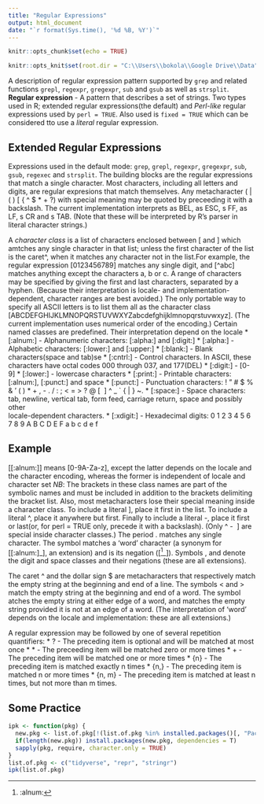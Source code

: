 ```yaml
---
title: "Regular Expressions"
output: html_document
date: "`r format(Sys.time(), '%d %B, %Y')`"
---
```


```r
knitr::opts_chunk$set(echo = TRUE)

knitr::opts_knit$set(root.dir = "C:\\Users\\bokola\\Google Drive\\Data")

```
A description of regular expression pattern supported by `grep` and related functions `grepl`, `regexpr`, `gregexpr`, `sub` and `gsub` as well as `strsplit`.
**Regular expression** -  A pattern that describes a set of strings. Two types used in R; extended regular expressions(the default) and *Perl-like* regular expressions used by `perl = TRUE`. Also used is `fixed = TRUE` which can be considered tto use a *literal* regular expression.

## **Extended Regular Expressions**
Expressions used in the default mode: `grep`, `grepl`, `regexpr`, `gregexpr`, `sub`, `gsub`, `regexec` and `strsplit`.
The building blocks are the regular expressions that match a single character. Most characters, including all letters and digits, are regular expresions that match themselves. Any metacharacter (\ | ( ) [ { ^ $ * + ?) with special meaning may be quoted by preceeding it with a backslash. The current implementation interprets \a as BEL, \e as ESC, \f as FF, \n as LF, \r as CR and \t as TAB. (Note that these will be interpreted by R's parser in literal character strings.)

A *character class* is a list of characters enclosed between [ and ] which amtches any single character in that list; unless the first character of the list is the caret^, when it matches any character not in the list.For example, the regular expression [0123456789] matches any single digit, and [^abc] matches anything except the characters a, b or c. A range of characters may be specified by giving the first and last characters, separated by a hyphen. (Because their interpretation is locale- and implementation-dependent, character ranges are best avoided.) The only portable way to specify all ASCII letters is to list them all as the character class [ABCDEFGHIJKLMNOPQRSTUVWXYZabcdefghijklmnopqrstuvwxyz]. (The current implementation uses numerical order of the encoding.) Certain named classes are predefined. Their interpretation depend  on the locale
* [:alnum:] - Alphanumeric characters: [:alpha:] and [:digit:]
* [:alpha:] - Alphabetic characters: [:lower:] and [:upper:]
* [:blank:] - Blank characters(space and tab)se
* [:cntrl:] - Control characters. In ASCII, these characters have octal codes 000 through 037, and 177(DEL)
* [:digit:] - [0-9]
* [:lower:] - lowercase characters
* [:print:] - Printable characters: [:alnum:], [:punct:] and space
* [:punct:] - Punctuation characters: ! " # $ % & ' ( ) * + , - . / : ; < = > ? @ [ \ ] ^ _ ` { | } ~.
* [:space:] - Space characters: tab, newline, vertical tab, form feed, carriage return, space and possibly other  
  locale-dependent characters.
* [:xdigit:] - Hexadecimal digits: 0 1 2 3 4 5 6 7 8 9 A B C D E F a b c d e f

## **Example**
[[:alnum:]] means [0-9A-Za-z], except the latter depends on the locale and the character encoding, whereas the former is independent of locale and character set
*NB*: The brackets in these class names are part of the symbolic names and must be included in addition to the brackets delimiting the bracket list. Also, most metacharacters lose their special meaning inside a character class. To include a literal ], place it first in the list. To include a literal ^, place it anywhere but first. Finally to include a literal -, place it first or last(or, for perl = TRUE only, precede it with a backslash). (Only ^ - \ ] are special inside character classes.)
The period . matches any single character. The symbol \w matches a 'word' character (a synonym for [[:alnum:]_], an extension) and \W is its negation ([^[:alnum:]_]). Symbols \d, \s, \D and \S denote the digit and space classes and their negations (these are all extensions).

The caret ^ and the dollar sign $ are metacharacters that respectively match the empty string at the beginning and end of a line. The symbols \< and \> match the empty string at the beginning and end of a word. The symbol \b matches the empty string at either edge of a word, and \B matches the empty string provided it is not at an edge of a word. (The interpretation of 'word' depends on the locale and implementation: these are all extensions.)

A regular expression may be followed by one of several repetition quantifiers:
* ? - The preceding item is optional and will be matched at most once
* * - The preceeding item will be matched zero or more times
* + - The preceding item will be matched one or more times
* {n} - The preceding item is matched exactly n times
* {n,}  - The preceding item is matched n or more times
* {n, m} - The preceding item is matched at least n times, but not more than m times.

## **Some Practice**

```r
ipk <- function(pkg) {
  new.pkg <- list.of.pkg[!(list.of.pkg %in% installed.packages()[, "Package"])]
  if(length(new.pkg)) install.packages(new.pkg, dependencies = T)
  sapply(pkg, require, character.only = TRUE)
}
list.of.pkg <- c("tidyverse", "repr", "stringr")
ipk(list.of.pkg)
```


